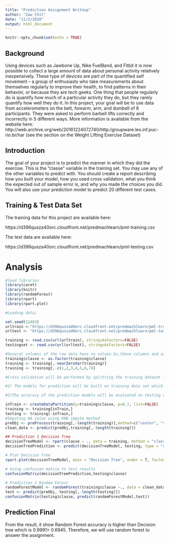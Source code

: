 ---
title: "Prediction Assignment Writeup"
author: "Zaw Chit"
date: "11/2/2020"
output: html_document
---

```{r setup, include=FALSE}
knitr::opts_chunk$set(echo = TRUE)
```

## Background 
Using devices such as Jawbone Up, Nike FuelBand, and Fitbit it is now possible to collect a large amount of data about personal activity relatively inexpensively. These type of devices are part of the quantified self movement – a group of enthusiasts who take measurements about themselves regularly to improve their health, to find patterns in their behavior, or because they are tech geeks. One thing that people regularly do is quantify how much of a particular activity they do, but they rarely quantify how well they do it. In this project, your goal will be to use data from accelerometers on the belt, forearm, arm, and dumbell of 6 participants. They were asked to perform barbell lifts correctly and incorrectly in 5 different ways. More information is available from the website here: http://web.archive.org/web/20161224072740/http:/groupware.les.inf.puc-rio.br/har (see the section on the Weight Lifting Exercise Dataset)

## Introduction
The goal of your project is to predict the manner in which they did the exercise. This is the "classe" variable in the training set. You may use any of the other variables to predict with. You should create a report describing how you built your model, how you used cross validation, what you think the expected out of sample error is, and why you made the choices you did. You will also use your prediction model to predict 20 different test cases.


## Training & Test Data Set

The training data for this project are available here:

https://d396qusza40orc.cloudfront.net/predmachlearn/pml-training.csv

The test data are available here:

https://d396qusza40orc.cloudfront.net/predmachlearn/pml-testing.csv

# Analysis


```{r}
#load libraries 
library(caret)
library(knitr)
library(randomForest)
library(rpart)
library(rpart.plot)

#Loading data:

set.seed(12463)
urltrain <-"https://d396qusza40orc.cloudfront.net/predmachlearn/pml-training.csv"
urltest <- "https://d396qusza40orc.cloudfront.net/predmachlearn/pml-testing.csv"

training <- read.csv(url(urltrain), stringsAsFactors=FALSE)
testingset <- read.csv(url(urltest), stringsAsFactors=FALSE)

#Several columns of the raw data have no values.So,these columns and some columns which are not related to predict outcome  will be removed first.
training$classe <- as.factor(training$classe)
training <- training[,-nearZeroVar(training)]
training <- training[,-c(1,2,3,4,5,6,7)]
```


```{r}

#Cross validation will be performed by splitting the training dataset into:

#1) The models for prediction will be built on training data set which is 70% of the observations.

#2)The accuracy of the prediction models will be evaluated on testing data which is 30% of the observations.

inTrain <- createDataPartition(y=training$classe, p=0.7, list=FALSE)
training <- training[inTrain,]
testing <- training[-inTrain,]
#Imputing NA value using KNN impute method
preObj <- preProcess(training[,-length(training)],method=c("center", "scale", "knnImpute", "pca"), thresh=0.9)
clean_data <- predict(preObj,training[,-length(training)])

```

```{r feature decision tree}
## Prediction 1 Decision Tree
decisionTreeModel <- rpart(classe ~ ., data = training, method = "class")
decisionTreePrediction <- predict(decisionTreeModel, testing, type = "class")

# Plot Decision Tree
rpart.plot(decisionTreeModel, main = "Decision Tree", under = T, faclen = 0)

# Using confusion matrix to test results
confusionMatrix(decisionTreePrediction,testing$classe) 

```

```{r random forest}
# Prediction 2 Random Forest
randomForestModel <- randomForest(training$classe ~., data = clean_data, method = "class")
test <- predict(preObj, testing[,-length(testing)])
confusionMatrix(testing$classe, predict(randomForestModel,test))
```

## Prediction Final
From the result, it show Random Forest accuracy is higher than Decision tree which is 0.9991> 0.6945. Therefore, we will use random forest to answer the assignment. 